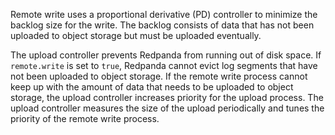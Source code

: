 Remote write uses a proportional derivative (PD) controller to minimize the backlog size for the write. The backlog consists of data that has not been uploaded to object storage but must be uploaded eventually. 

The upload controller prevents Redpanda from running out of disk space. If `remote.write` is set to `true`, Redpanda cannot evict log segments that have not been uploaded to object storage. If the remote write process cannot keep up with the amount of data that needs to be uploaded to object storage, the upload controller increases priority for the upload process. The upload controller measures the size of the upload periodically and tunes the priority of the remote write process.
